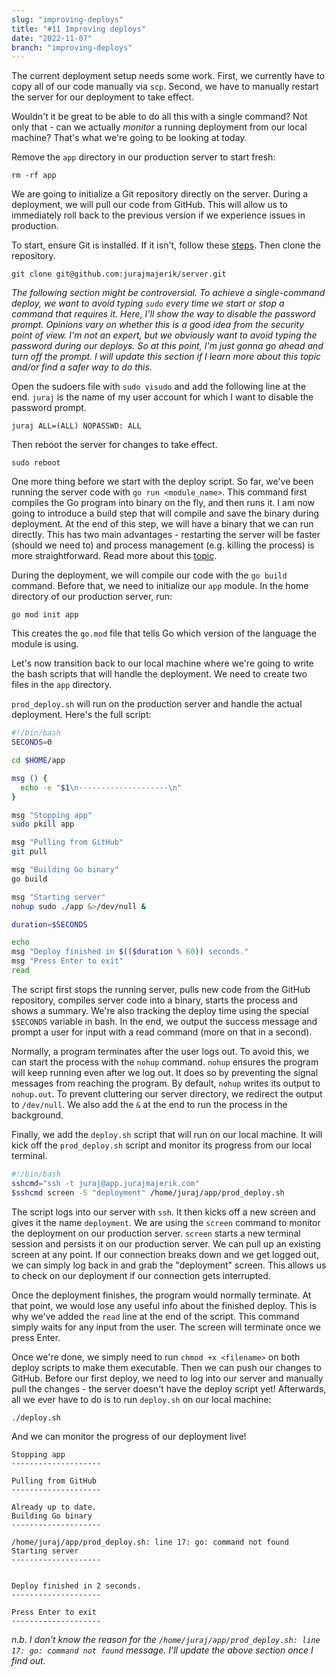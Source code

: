```yaml
---
slug: "improving-deploys"
title: "#11 Improving deploys"
date: "2022-11-07"
branch: "improving-deploys"
---
```

The current deployment setup needs some work. First, we currently have to copy all of our code manually via ```scp```. Second, we have to manually restart the server for our deployment to take effect.

Wouldn't it be great to be able to do all this with a single command? Not only that - can we actually *monitor* a running deployment from our local machine? That's what we're going to be looking at today.

Remove the ```app``` directory in our production server to start fresh:
```
rm -rf app
```
We are going to initialize a Git repository directly on the server. During a deployment, we will pull our code from GitHub. This will allow us to immediately roll back to the previous version if we experience issues in production.

To start, ensure Git is installed. If it isn't, follow these [steps](https://git-scm.com/book/en/v2/Getting-Started-Installing-Git). Then clone the repository.
```
git clone git@github.com:jurajmajerik/server.git
```

*The following section might be controversial. To achieve a single-command deploy, we want to avoid typing ```sudo``` every time we start or stop a command that requires it. Here, I'll show the way to disable the password prompt. Opinions vary on whether this is a good idea from the security point of view. I'm not an expert, but we obviously want to avoid typing the password during our deploys. So at this point, I'm just gonna go ahead and turn off the prompt. I will update this section if I learn more about this topic and/or find a safer way to do this.*

Open the sudoers file with ```sudo visudo``` and add the following line at the end. ```juraj``` is the name of my user account for which I want to disable the password prompt.
```
juraj ALL=(ALL) NOPASSWD: ALL
```

Then reboot the server for changes to take effect.
```
sudo reboot
```

One more thing before we start with the deploy script. So far, we've been running the server code with ```go run <module_name>```. This command first compiles the Go program into binary on the fly, and then runs it. I am now going to introduce a build step that will compile and save the binary during deployment. At the end of this step, we will have a binary that we can run directly. This has two main advantages - restarting the server will be faster (should we need to) and process management (e.g. killing the process) is more straightforward. Read more about this
[topic](https://stackoverflow.com/questions/61060768/why-is-it-recommended-to-use-go-build-instead-of-go-run-when-running-a-go-ap).

During the deployment, we will compile our code with the ```go build``` command. Before that, we need to initialize our ```app``` module. In the home directory of our production server, run:
```
go mod init app
```

This creates the ```go.mod``` file that tells Go which version of the language the module is using.

Let's now transition back to our local machine where we're going to write the bash scripts that will handle the deployment. We need to create two files in the ```app``` directory.

```prod_deploy.sh``` will run on the production server and handle the actual deployment. Here's the full script:
```bash
#!/bin/bash
SECONDS=0

cd $HOME/app

msg () {
  echo -e "$1\n--------------------\n"
}

msg "Stopping app"
sudo pkill app

msg "Pulling from GitHub"
git pull

msg "Building Go binary"
go build

msg "Starting server"
nohup sudo ./app &>/dev/null &

duration=$SECONDS

echo
msg "Deploy finished in $(($duration % 60)) seconds."
msg "Press Enter to exit"
read
```

The script first stops the running server, pulls new code from the GitHub repository, compiles server code into a binary, starts the process and shows a summary. We're also tracking the deploy time using the special ```$SECONDS``` variable in bash. In the end, we output the success message and prompt a user for input with a read command (more on that in a second).

Normally, a program terminates after the user logs out. To avoid this, we can start the process with the ```nohup``` command. ```nohup``` ensures the program will keep running even after we log out. It does so by preventing the signal messages from reaching the program. By default, ```nohup``` writes its output to ```nohup.out```. To prevent cluttering our server directory, we redirect the output to ```/dev/null```. We also add the ```&``` at the end to run the process in the background.

Finally, we add the ```deploy.sh``` script that will run on our local machine. It will kick off the ```prod_deploy.sh``` script and monitor its progress from our local terminal.

```bash
#!/bin/bash
sshcmd="ssh -t juraj@app.jurajmajerik.com"
$sshcmd screen -S "deployment" /home/juraj/app/prod_deploy.sh
```
The script logs into our server with ```ssh```. It then kicks off a new screen and gives it the name ```deployment```.
We are using the ```screen``` command to monitor the deployment on our production server. ```screen``` starts a new terminal session and persists it on our production server. We can pull up an existing screen at any point. If our connection breaks down and we get logged out, we can simply log back in and grab the "deployment" screen. This allows us to check on our deployment if our connection gets interrupted.

Once the deployment finishes, the program would normally terminate. At that point, we would lose any useful info about the finished deploy. This is why we've added the ```read``` line at the end of the script. This command simply waits for any input from the user. The screen will terminate once we press Enter.

Once we're done, we simply need to run ```chmod +x <filename>``` on both deploy scripts to make them executable. Then we can push our changes to GitHub. Before our first deploy, we need to log into our server and manually pull the changes - the server doesn't have the deploy script yet! Afterwards, all we ever have to do is to run ```deploy.sh``` on our local machine:
```bash
./deploy.sh
```
And we can monitor the progress of our deployment live!

```
Stopping app
--------------------

Pulling from GitHub
--------------------

Already up to date.
Building Go binary
--------------------

/home/juraj/app/prod_deploy.sh: line 17: go: command not found
Starting server
--------------------


Deploy finished in 2 seconds.
--------------------

Press Enter to exit
--------------------
```
*n.b. I don't know the reason for the ```/home/juraj/app/prod_deploy.sh: line 17: go: command not found``` message. I'll update the above section once I find out.*
